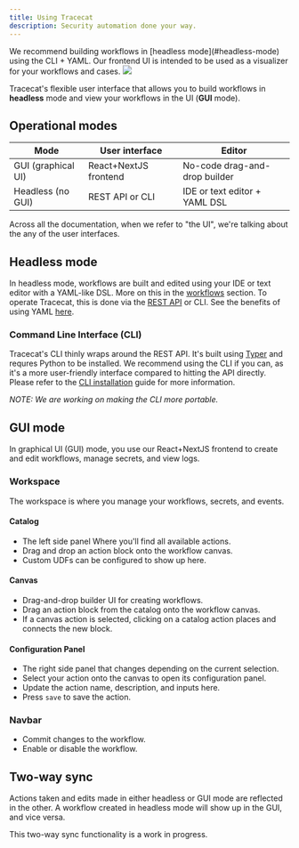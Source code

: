 ```yaml
---
title: Using Tracecat
description: Security automation done your way.
---
```


<Info>
  We recommend building workflows in [headless mode](#headless-mode) using the
  CLI + YAML. Our frontend UI is intended to be used as a visualizer for your
  workflows and cases.
</Info>

<Frame>
  <img src="img/canvas_gd_slack.jpeg" />
</Frame>

Tracecat's flexible user interface that allows you to build workflows in **headless**
mode and view your workflows in the UI (**GUI** mode).

## Operational modes

| Mode               | User interface        | Editor                        |
| ------------------ | --------------------- | ----------------------------- |
| GUI (graphical UI) | React+NextJS frontend | No-code drag-and-drop builder |
| Headless (no GUI)  | REST API or CLI       | IDE or text editor + YAML DSL |

Across all the documentation, when we refer to "the UI", we're talking about the any of the user interfaces.

## Headless mode

In headless mode, workflows are built and edited using your IDE or text editor with a YAML-like DSL. More on this in the [workflows](/concepts/workflows) section.
To operate Tracecat, this is done via the [REST API](/api-reference) or CLI. See the benefits of using YAML [here](/concepts/workflow-definitions#using-yaml).

### Command Line Interface (CLI)

Tracecat's CLI thinly wraps around the REST API. It's built using [Typer](https://typer.tiangolo.com/) and requres Python to be installed.
We recommend using the CLI if you can, as it's a more user-friendly interface compared to hitting the API directly. Please refer to the [CLI installation](/installation#headless-mode-only) guide for more information.

_NOTE: We are working on making the CLI more portable._

## GUI mode

In graphical UI (GUI) mode, you use our React+NextJS frontend to create and edit workflows, manage secrets, and view logs.

### Workspace

The workspace is where you manage your workflows, secrets, and events.

#### Catalog

- The left side panel Where you'll find all available actions.
- Drag and drop an action block onto the workflow canvas.
- Custom UDFs can be configured to show up here.

#### Canvas

- Drag-and-drop builder UI for creating workflows.
- Drag an action block from the catalog onto the workflow canvas.
- If a canvas action is selected, clicking on a catalog action places and connects the new block.

#### Configuration Panel

- The right side panel that changes depending on the current selection.
- Select your action onto the canvas to open its configuration panel.
- Update the action name, description, and inputs here.
- Press `save` to save the action.

### Navbar

- Commit changes to the workflow.
- Enable or disable the workflow.

## Two-way sync

Actions taken and edits made in either headless or GUI mode are reflected in the other. A workflow created in headless mode will show up in the GUI, and vice versa.

<Tip>This two-way sync functionality is a work in progress.</Tip>
